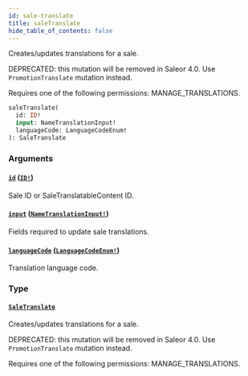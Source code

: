 ```yaml
---
id: sale-translate
title: saleTranslate
hide_table_of_contents: false
---
```


Creates/updates translations for a sale.

DEPRECATED: this mutation will be removed in Saleor 4.0. Use `PromotionTranslate` mutation instead.

Requires one of the following permissions: MANAGE_TRANSLATIONS.

```graphql
saleTranslate(
  id: ID!
  input: NameTranslationInput!
  languageCode: LanguageCodeEnum!
): SaleTranslate
```

### Arguments

#### [`id`](#) ([`ID!`](../../../developer/api-reference/scalars/id))

Sale ID or SaleTranslatableContent ID.

#### [`input`](#) ([`NameTranslationInput!`](../../../developer/api-reference/inputs/name-translation-input))

Fields required to update sale translations.

#### [`languageCode`](#) ([`LanguageCodeEnum!`](../../../developer/api-reference/enums/language-code-enum))

Translation language code.

### Type

#### [`SaleTranslate`](../../../developer/api-reference/objects/sale-translate)

Creates/updates translations for a sale.

DEPRECATED: this mutation will be removed in Saleor 4.0. Use `PromotionTranslate` mutation instead.

Requires one of the following permissions: MANAGE_TRANSLATIONS.
